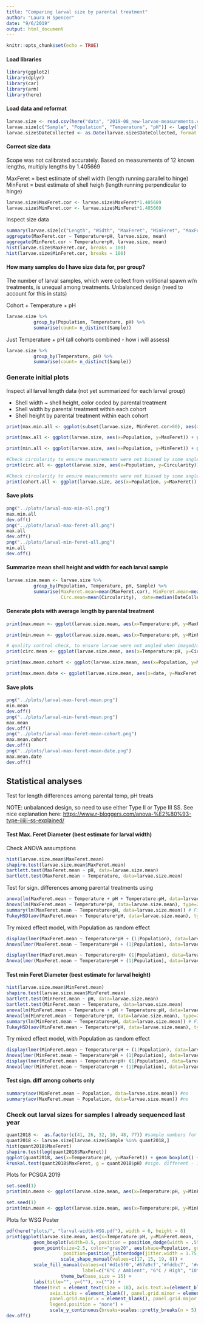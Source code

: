 ```yaml
---
title: "Comparing larval size by parental treatment"
author: "Laura H Spencer"
date: "9/6/2019"
output: html_document
---
```


```r
knitr::opts_chunk$set(echo = TRUE)
```

#### Load libraries 

```r
library(ggplot2)
library(dplyr)
library(car)
library(arm)
library(here)
```

#### Load data and reformat 

```r
larvae.size <- read.csv(here("data", "2019-08_new-larvae-measurements.csv"), header=T, stringsAsFactors = F)
larvae.size[c("Sample", "Population", "Temperature", "pH")] <- lapply(larvae.size[c("Sample", "Population", "Temperature", "pH")], factor)
larvae.size$DateCollected <- as.Date(larvae.size$DateCollected, format = "%m/%d/%y")
```

#### Correct size data 

Scope was not calibrated accurately. Based on measurements of 12 known lengths, multiply lengths by 1.405669

MaxFeret = best estimate of shell width (length running parallel to hinge) 
MinFeret = best estimate of shell heigh (length running perpendicular to hinge) 

```r
larvae.size$MaxFeret.cor <- larvae.size$MaxFeret*1.405669 
larvae.size$MinFeret.cor <- larvae.size$MinFeret*1.405669 
```

Inspect size data  

```r
summary(larvae.size[c("Length", "Width", "MaxFeret", "MinFeret", "MaxFeret90", "MaxFeret.cor", "MinFeret.cor")]) 
aggregate(MaxFeret.cor ~ Temperature+pH, larvae.size, mean) 
aggregate(MinFeret.cor ~ Temperature+pH, larvae.size, mean)
hist(larvae.size$MaxFeret.cor, breaks = 100)
hist(larvae.size$MinFeret.cor, breaks = 100)
```

#### How many samples do I have size data for, per group? 

The number of larval samples, which were collect from volitional spawn w/n treatments, is unequal among treatments. Unbalanced design (need to account for this in stats) 

Cohort + Temperature + pH 
```r
larvae.size %>%
          group_by(Population, Temperature, pH) %>%
          summarise(count= n_distinct(Sample))
```

Just Temperature + pH (all cohorts combined - how i will assess)

```r
larvae.size %>%
          group_by(Temperature, pH) %>%
          summarise(count= n_distinct(Sample))
```


### Generate initial plots  

Inspect all larval length data (not yet summarized for each larval group)

- Shell width ~ shell height, color coded by parental treatment 
- Shell width by parental treatment within each cohort 
- Shell height by parental treatment within each cohort 

```r
print(max.min.all <- ggplot(subset(larvae.size, MinFeret.cor>80), aes(x=MinFeret, y=MaxFeret)) + geom_point(size=.5, aes(color=Temperature:pH)) + theme_bw(base_size = 12) + labs(title="Larval shell size upon release", y=("Max Feret Diameter (~width), (um)"), x="Min Feret Diameter (~height),") + theme(text = element_text(size = 14)) + scale_color_manual(values=c("blue", "forestgreen", "orange", "red")))

print(max.all <- ggplot(larvae.size, aes(x=Population, y=MaxFeret)) + geom_boxplot(aes(color=Temperature:pH)) + theme_bw(base_size = 12) + labs(title="Larval shell width (Max Feret) by cohort & treatment", y=("Max. Feret Diameter (um)"), x="Cohort") + theme(text = element_text(size = 14)) + scale_color_manual(values=c("blue", "forestgreen", "orange", "red")))

print(min.all <- ggplot(larvae.size, aes(x=Population, y=MinFeret)) + geom_boxplot(aes(color=Temperature:pH)) + theme_bw(base_size = 12) + labs(title="Larval shell height (Min Feret) by cohort & treatment", y=("Min. Feret Diameter (um)"), x="Cohort") + theme(text = element_text(size = 14)) + scale_color_manual(values=c("blue", "forestgreen", "orange", "red")))

#Check circularity to ensure measurements were not biased by some angled groups of larvae 
print(circ.all <- ggplot(larvae.size, aes(x=Population, y=Circularity)) + geom_boxplot(aes(color=Temperature:pH)) + theme_bw(base_size = 12) + labs(title="Circularity by cohort & treatment", y=("Min. Feret Diameter (um)"), x="Cohort") + theme(text = element_text(size = 14)) + scale_color_manual(values=c("blue", "forestgreen", "orange", "red")))

#Check circularity to ensure measurements were not biased by some angled groups of larvae 
print(cohort.all <- ggplot(larvae.size, aes(x=Population, y=MaxFeret)) + geom_boxplot(aes(color=Population)) + theme_bw(base_size = 12) + labs(title="Shell width upon release, by cohort", y=("Max. Feret Diameter (um)"), x="Cohort") + theme(text = element_text(size = 14)) + scale_color_manual(values=c("blue", "forestgreen", "orange", "red")))
```

#### Save plots 

```r
png("../plots/larval-max-min-all.png")
max.min.all
dev.off()
png("../plots/larval-max-feret-all.png")
max.all
dev.off()
png("../plots/larval-min-feret-all.png")
min.all
dev.off()
```

####  Summarize mean shell height and width for each larval sample   

```r
larvae.size.mean <- larvae.size %>%
          group_by(Population, Temperature, pH, Sample) %>%
          summarise(MaxFeret.mean=mean(MaxFeret.cor), MinFeret.mean=mean(MinFeret.cor),
                    Circ.mean=mean(Circularity),  date=median(DateCollected))
```

#### Generate plots with average length by parental treatment 

```r
print(max.mean <- ggplot(larvae.size.mean, aes(x=Temperature:pH, y=MaxFeret.mean)) + geom_boxplot() + geom_jitter(width=0.15, size=2, aes(color=Population)) + theme_bw(base_size = 14) + labs(title="Mean shell width, by treatment & cohort", y=("size (um)"), x="Treatment") + theme(text = element_text(size = 16)) + scale_color_manual(values=c("#4daf4a","#377eb8","#984ea3","#e41a1c")))

print(min.mean <- ggplot(larvae.size.mean, aes(x=Temperature:pH, y=MinFeret.mean)) + geom_boxplot() + geom_jitter(width=0.15, size=2, aes(color=Population)) + theme_bw(base_size = 14) + labs(title="Mean shell height, by treatment & cohort", y=("size (um)"), x="Treatment") + theme(text = element_text(size = 16)) + scale_color_manual(values=c("#4daf4a","#377eb8","#984ea3","#e41a1c")))

# quality control check, to ensure larvae were not angled when imaged/measured 
print(circ.mean <- ggplot(larvae.size.mean, aes(x=Temperature:pH, y=Circ.mean)) + geom_boxplot() + geom_jitter(width=0.15, size=2, aes(color=Population)) + theme_bw(base_size = 14) + labs(title="Circularity by treatment & cohort", y=("size (um)"), x="Treatment") + theme(text = element_text(size = 16)) + scale_color_manual(values=c("#4daf4a","#377eb8","#984ea3","#e41a1c")))

print(max.mean.cohort <- ggplot(larvae.size.mean, aes(x=Population, y=MaxFeret.mean, color=Temperature:pH)) + geom_point(shape=8, size=2, position = position_jitterdodge(jitter.width = 0.35)) + geom_boxplot() + theme_bw(base_size = 14) + labs(title="Mean shell width, by treatment & cohort", y=("size (um)"), x="Cohort") + theme(text = element_text(size = 16)) + scale_color_manual(values=c("blue", "forestgreen", "orange", "red")))

print(max.mean.date <- ggplot(larvae.size.mean, aes(x=date, y=MaxFeret.mean)) + geom_jitter(width=0.15, size=2, aes(color=Temperature:pH)) + theme_bw(base_size = 14) + labs(title="Mean shell width, by collection date and treatment", y=("size (um)"), x="Date collected") + theme(text = element_text(size = 16)) + scale_color_manual(values=c("blue", "forestgreen", "orange", "red")))
```

#### Save plots 

```r
png("../plots/larval-max-feret-mean.png")
min.mean
dev.off()
png("../plots/larval-min-feret-mean.png")
max.mean
dev.off()
png("../plots/larval-max-feret-mean-cohort.png")
max.mean.cohort
dev.off()
png("../plots/larval-max-feret-mean-date.png")
max.mean.date
dev.off()
```

## Statistical analyses

Test for length differences among parental temp, pH treats 

NOTE: unbalanced design, so need to use either Type II or Type III SS. See nice explanation here:  [https://www.r-bloggers.com/anova-%E2%80%93-type-iiiiii-ss-explained/](https://www.r-bloggers.com/anova-%E2%80%93-type-iiiiii-ss-explained/)

####  Test Max. Feret Diameter (best estimate for larval width)

Check ANOVA assumptions 

```r
hist(larvae.size.mean$MaxFeret.mean)
shapiro.test(larvae.size.mean$MaxFeret.mean)
bartlett.test(MaxFeret.mean ~ pH, data=larvae.size.mean)
bartlett.test(MaxFeret.mean ~ Temperature, data=larvae.size.mean)
```

Test for sign. differences among parental treatments using 

```r
anova(lm(MaxFeret.mean ~ Temperature + pH + Temperature:pH, data=larvae.size.mean)) #no interaction. Assess using type II sums of squares, where I look at effects of pH and temperature after controlling for the other factor 
Anova(lm(MaxFeret.mean ~ Temperature*pH, data=larvae.size.mean), type=2) #both sign. 
summary(lm(MaxFeret.mean ~ Temperature+pH, data=larvae.size.mean)) # Fit not great, though 
TukeyHSD(aov(MaxFeret.mean ~ Temperature*pH, data=larvae.size.mean), type=2) #both sign. 

```


Try mixed effect model, with Population as random effect

```r
display(lmer(MaxFeret.mean ~ Temperature*pH + (1|Population), data=larvae.size.mean))
Anova(lmer(MaxFeret.mean ~ Temperature*pH + (1|Population), data=larvae.size.mean), type=2)

display(lmer(MaxFeret.mean ~ Temperature+pH+ (1|Population), data=larvae.size.mean)) 
Anova(lmer(MaxFeret.mean ~ Temperature+pH + (1|Population), data=larvae.size.mean), type=2) #with Pop as random effect and using type II SS, still sign. influence of temp and pH 
```

#### Test min Feret Diameter (best estimate for larval height)

```r
hist(larvae.size.mean$MinFeret.mean)
shapiro.test(larvae.size.mean$MinFeret.mean)
bartlett.test(MinFeret.mean ~ pH, data=larvae.size.mean)
bartlett.test(MinFeret.mean ~ Temperature, data=larvae.size.mean)
anova(lm(MinFeret.mean ~ Temperature + pH + Temperature:pH, data=larvae.size.mean)) #no interaction. Assess using type II sums of squares, where I look at effects of pH and temperature after controlling for the other factor 
Anova(lm(MinFeret.mean ~ Temperature*pH, data=larvae.size.mean), type=2) #both sign. 
summary(lm(MinFeret.mean ~ Temperature+pH, data=larvae.size.mean)) # Fit not great, though 
TukeyHSD(aov(MinFeret.mean ~ Temperature*pH, data=larvae.size.mean), type=2) #both sign. 

```

Try mixed effect model, with Population as random effect

```r
display(lmer(MinFeret.mean ~ Temperature*pH + (1|Population), data=larvae.size.mean))
Anova(lmer(MinFeret.mean ~ Temperature*pH + (1|Population), data=larvae.size.mean), type=2)
display(lmer(MinFeret.mean ~ Temperature+pH+ (1|Population), data=larvae.size.mean)) 
Anova(lmer(MinFeret.mean ~ Temperature+pH + (1|Population), data=larvae.size.mean), type=2) #with Pop as random effect and using type II SS, still sign. influence of temp and pH 

```

#### Test sign. diff among cohorts only 

```r
summary(aov(MinFeret.mean ~ Population, data=larvae.size.mean)) #no 
summary(aov(MaxFeret.mean ~ Population, data=larvae.size.mean)) #no 
```

### Check out larval sizes for samples I already sequenced last year

```r
quant2018 <-  as.factor(c(41, 26, 32, 10, 48, 77)) #sample numbers for larvae already sequenced (only n=3 per treat)
quant2018 <- larvae.size[larvae.size$Sample %in% quant2018,]
hist(quant2018$MaxFeret)
shapiro.test(log(quant2018$MaxFeret))
ggplot(quant2018, aes(x=Temperature:pH, y=MaxFeret)) + geom_boxplot() + geom_jitter() + theme_bw(base_size = 14) + labs(title="Larval shell  by treatment", y=("size (um)"), x="Treatment") + theme(text = element_text(size = 16)) 
kruskal.test(quant2018$MaxFeret, g = quant2018$pH) #sign. different - 10-low larger.  
```

Plots for PCSGA 2019 

```r
set.seed(1)
print(min.mean <- ggplot(larvae.size.mean, aes(x=Temperature:pH, y=MinFeret.mean)) + geom_boxplot() + geom_jitter(width=0.2, size=2.5) + theme_bw(base_size = 15) + labs(title="Mean shell height by parental winter treatment", y=("size (um)")) + theme(text = element_text(size = 16), axis.text.x=(element_text(size=15))) + scale_x_discrete(labels=c("6°C\nAmbient pH", "6°C\nLow pH", "10°C\nAmbient pH", "10°C\nLow pH"), name=element_blank()))

set.seed(1)
print(min.mean <- ggplot(larvae.size.mean, aes(x=Temperature:pH, y=MinFeret.mean)) + geom_boxplot() + geom_jitter(width=0.2, size=2.5, aes(color=Population)) + theme_bw(base_size = 15) + labs(title="Mean shell height by parental winter treatment", y=("size (um)")) + theme(text = element_text(size = 16), legend.position = "none", axis.text.x=(element_text(size=15))) + scale_x_discrete(labels=c("6°C\nAmbient pH", "6°C\nLow pH", "10°C\nAmbient pH", "10°C\nLow pH"), name=element_blank()) + scale_color_manual(values=c("#4daf4a","#377eb8","#984ea3","#e41a1c")))
```

Plots for WSG Poster 

```r
pdf(here("plots/", "larval-width-WSG.pdf"), width = 6, height = 8)
print(ggplot(larvae.size.mean, aes(x=Temperature:pH, y=MinFeret.mean, fill=Temperature:pH)) + 
          geom_boxplot(width=0.5, position = position_dodge(width = .55)) +
          geom_point(size=2.5, color="gray20", aes(shape=Population, group=Temperature:pH),
                     position=position_jitterdodge(jitter.width = 1.75, jitter.height = .1, dodge.width = 0.5)) +
                    scale_shape_manual(values=c(17, 15, 19, 8)) + 
          scale_fill_manual(values=c('#d1e5f0','#67a9cf','#fddbc7', '#ef8a62'), name="Parental Treatment",
                            label=c("6°C / Ambient", "6°C / High", "10°C / Ambient","10°C / High")) + 
                    theme_bw(base_size = 15) + 
          labs(title="", y=(""), x=("")) + 
          theme(text = element_text(size = 18), axis.text.x=(element_blank()), 
                axis.ticks = element_blank(), panel.grid.minor = element_blank(), 
                panel.grid.major.x = element_blank(), panel.grid.major.y = element_blank(), 
                legend.position = "none") + 
                scale_y_continuous(breaks=scales::pretty_breaks(n = 5), limits=c(min=145,max=173)))
dev.off()


```

